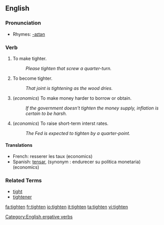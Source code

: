 ==English==

===Pronunciation===
*Rhymes: [[Rhymes:English:-aɪtən|-aɪtən]]

===Verb===
# To make tighter.
#: ''Please tighten that screw a quarter-turn.''
# To become tighter.
#: ''That joint is tightening as the wood dries.''
#(''economics'') To make money harder to borrow or obtain.
#: ''If the government doesn't tighten the money supply, inflation is certain to be harsh.''
#(''economics'') To raise short-term interst rates.
#: ''The Fed is expected to tighten by a quarter-point.''

====Translations====
*French: resserer les taux (economics)
*Spanish: [[tensar]], (synonym : endurecer su política monetaria) (economics)

===Related Terms===
*[[tight]]
*[[tightener]]

[[Category:English ergative verbs]]

[[fa:tighten]]
[[fr:tighten]]
[[io:tighten]]
[[it:tighten]]
[[ta:tighten]]
[[vi:tighten]]
